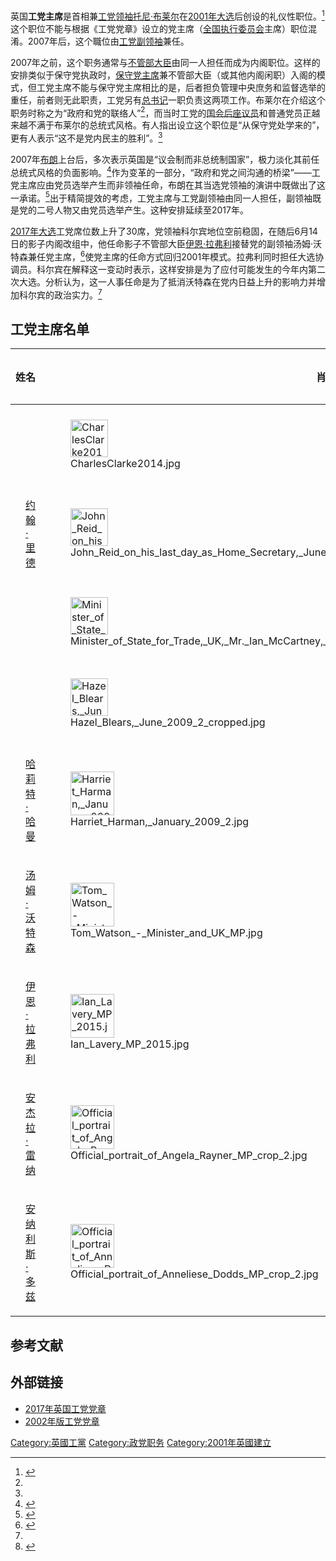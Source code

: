 {{Infobox Political post
|post            = 主席
|body            = 工党
|Flag            = 
|insignia        =
|insigniasize    = 175px
|insigniacaption = Labour Party Logo
|image           = Official portrait of Anneliese Dodds MP crop 2.jpg
|incumbent       = [[安妮莉丝·多兹|安纳利斯·多兹]] [[英国国会议员|国会议员]]
|incumbentsince  = 2021年5月9日
|Leader          = [[凯尔·斯塔莫|基尔·斯塔莫]] [[英国国会议员|国会议员]]
|appointer       = [[工党领袖_(英国)|工党领袖]]
|Office          = 
|termlength      = 
|formation       = 2001年
|inaugural       = {{le|查尔斯·克拉克（政治家）|Charles Clarke|查尔斯·克拉克}}
|website         = 
}}
英国'''工党主席'''是首相兼[[工党领袖_(英国)|工党领袖]][[托尼·布莱尔|托尼·布莱尔]]在[[2001年英国大选|2001年大选]]后创设的礼仪性职位。<ref name=":0">{{cite news|url=https://www.theguardian.com/Archive/Article/0,4273,4228365,00.html|title=Blair mistook his Clarke for a chair|author= 罗伊·哈洛斯特|publisher=卫报|date=2001年6月26日|accessdate=2007年5月24日}}</ref>这个职位不能与根据《工党党章》设立的党主席（[[工党全国执行委员会_(英国)|全国执行委员会]]主席）职位混淆。2007年后，这个職位由[[工党副领袖_(英国)|工党副领袖]]兼任。

2007年之前，这个职务通常与[[不管部长|不管部大臣]]由同一人担任而成为内阁职位。这样的安排类似于保守党执政时，[[保守党主席|保守党主席]]兼不管部大臣（或其他内阁闲职）入阁的模式，但工党主席不能与保守党主席相比的是，后者担负管理中央庶务和监督选举的重任，前者则无此职责，工党另有[[工党总书记|总书记]]一职负责这两项工作。布莱尔在介绍这个职务时称之为“政府和党的联络人”<ref name=":0" />，而当时工党的[[国会工党|国会后座议员]]和普通党员正越来越不满于布莱尔的总统式风格。有人指出设立这个职位是“从保守党处学来的”，更有人表示“这不是党内民主的胜利”。<ref name=":0" />

2007年[[戈登·布朗|布朗]]上台后，多次表示英国是“议会制而非总统制国家”，极力淡化其前任总统式风格的负面影响。<ref>{{Cite web|url=http://news.bbc.co.uk/2/hi/uk_news/politics/6266526.stm|title=In full: Brown on constitution|accessdate=2017-06-09|author=Gordon Brown|date=2007-07-03|work=news.bbc.co.uk|publisher=BBC News|archive-date=2021-03-09|archive-url=https://web.archive.org/web/20210309183630/http://news.bbc.co.uk/2/hi/uk_news/politics/6266526.stm|dead-url=no}}</ref>作为变革的一部分，“政府和党之间沟通的桥梁”——工党主席应由党员选举产生而非领袖任命，布朗在其当选党领袖的演讲中既做出了这一承诺。<ref>{{Cite book|url=https://en.wikisource.org/wiki/Gordon_Brown's_speech_on_becoming_Leader_of_the_UK_Labour_Party,_24_June_2007|title=Gordon Brown's speech on becoming Leader of the Labour Party in the United Kingdom|last=Brown|first=Gordon|publisher=|year=|isbn=|location=|pages=|chapter=Gordon Brown's speech on becoming Leader of the Labour Party in the United Kingdom, and his visions for when he becomes Prime Minister on 27 June 2007|access-date=2017-06-09|archive-date=2016-10-13|archive-url=https://web.archive.org/web/20161013175241/https://en.wikisource.org/wiki/Gordon_Brown%27s_speech_on_becoming_Leader_of_the_UK_Labour_Party,_24_June_2007|dead-url=no}}</ref>出于精简提效的考虑，工党主席与工党副领袖由同一人担任，副领袖既是党的二号人物又由党员选举产生。这种安排延续至2017年。

[[2017年英国大选|2017年大选]]工党席位数上升了30席，党领袖科尔宾地位空前稳固，在随后6月14日的影子内阁改组中，他任命影子不管部大臣[[伊恩·拉弗利|伊恩·拉弗利]]接替党的副领袖汤姆·沃特森兼任党主席，<ref name=":1">{{Cite news|url=https://www.theguardian.com/politics/2017/jun/14/corbyn-reshuffle-owen-smith-joins-shadow-cabinet|title=Corbyn reshuffle: Owen Smith joins shadow cabinet|author=Heather Stewart|publisher=卫报|date=2017年6月14日|accessdate=2017年6月15日|archive-date=2017年8月31日|archive-url=https://web.archive.org/web/20170831215920/https://www.theguardian.com/politics/2017/jun/14/corbyn-reshuffle-owen-smith-joins-shadow-cabinet|dead-url=no}}</ref>使党主席的任命方式回归2001年模式。拉弗利同时担任大选协调员。科尔宾在解释这一变动时表示，这样安排是为了应付可能发生的今年内第二次大选。分析认为，这一人事任命是为了抵消沃特森在党内日益上升的影响力并增加科尔宾的政治实力。<ref name=":1" />

==工党主席名单==
{| class="wikitable"
! colspan=2|姓名
! width=50|肖像
! 任职时间
! 离任时间
! width=100|党领袖
|-
! style="background-color: {{Party_meta/color/工党_(英国)}}" |
| {{le|查尔斯·克拉克（政治家）|Charles Clarke|查尔斯·克拉克}}
| [[File:CharlesClarke2014.jpg|60px]]
| 2001年6月9日
| 2002年6月24日
| [[托尼·布莱尔|托尼·布莱尔]]
|-
! style="background-color: {{Party_meta/color/工党_(英国)}}" |
| [[约翰·里德_(英国政治家)|约翰·里德]]
| [[File:John_Reid_on_his_last_day_as_Home_Secretary,_June_2007.jpg|60px]]
| 2002年10月24日
| 2003年4月4日
| [[托尼·布莱尔|托尼·布莱尔]]
|-
! style="background-color: {{Party_meta/color/工党_(英国)}}" |
| {{le|伊恩·麦肯锡（政治家）|Ian McCartney|伊恩·麦肯锡}}
| [[File:Minister_of_State_for_Trade,_UK,_Mr._Ian_McCartney,_in_New_Delhi_on_November_27,_2006_(cropped).jpg|60px]]
| 2003年4月4日
| 2006年5月5日
| [[托尼·布莱尔|托尼·布莱尔]]
|-
! style="background-color: {{Party_meta/color/工党_(英国)}}" |
| {{le|黑索尔·布里尔（政治家）|Hazel Blears|黑索尔·布里尔}}
| [[File:Hazel_Blears,_June_2009_2_cropped.jpg|60px]]
| 2006年5月5日
| 2007年6月24日
| [[托尼·布莱尔|托尼·布莱尔]]
|-
! style="background-color: {{Party_meta/color/工党_(英国)}}" |
| [[哈莉特·哈曼|哈莉特·哈曼]]
| [[File:Harriet_Harman,_January_2009_2.jpg|70px]]
| 2007年6月24日
| 2015年9月12日<!--Presumed-->
| [[戈登·布朗|戈登·布朗]]<br>她本人 (代理)<br>[[爱德·米利班德|爱德·米利班德]]<br>她本人 (代理)
|-
! style="background-color: {{Party_meta/color/工党_(英国)}}" |
| [[汤姆·沃特森|汤姆·沃特森]]
| [[File:Tom_Watson_-_Minister_and_UK_MP.jpg|70px]]
| 2015年9月12日
| 2017年6月14日<ref name=labour-20160107>{{cite web |url=http://www.labour.org.uk/blog/entry/labours-shadow-cabinet-jan16 |title=Labour's Shadow Cabinet |publisher=工党 |date=2016年1月7日|archiveurl=https://web.archive.org/web/20160118175600/http://www.labour.org.uk/blog/entry/labours-shadow-cabinet-jan16 | archivedate=2016年1月18日}}</ref>
| [[杰里米·科尔宾|杰里米·科尔宾]]
|-
! style="background-color: {{Party_meta/color/工党_(英国)}}" |
| [[伊恩·拉弗利|伊恩·拉弗利]]
| [[File:Ian_Lavery_MP_2015.jpg|70px]]
| 2017年6月14日
| 2020年4月5日
| [[杰里米·科尔宾|杰里米·科尔宾]]
|-
! style="background-color: {{Party_meta/color/工党_(英国)}}" |
| [[安吉拉·雷纳|安杰拉·雷纳]]
| [[File:Official_portrait_of_Angela_Rayner_MP_crop_2.jpg|70px]]
| 2020年4月5日
| 2021年5月8日
| [[凯尔·斯塔莫|基尔·斯塔莫]]
|-
! style="background-color: {{Party_meta/color/工党_(英国)}}" |
| [[安妮莉丝·多兹|安纳利斯·多兹]]
| [[File:Official_portrait_of_Anneliese_Dodds_MP_crop_2.jpg|70px]]
| 2020年5月9日
| 现任
| [[凯尔·斯塔莫|基尔·斯塔莫]]
|}

==参考文献==
{{reflist}}

== 外部链接 ==
*[https://drive.google.com/file/d/0B6GtYu9coM3zeVZYTkRNVDlfaTg/view?usp=sharing 2017年英国工党党章] {{Wayback|url=https://drive.google.com/file/d/0B6GtYu9coM3zeVZYTkRNVDlfaTg/view?usp=sharing |date=20190630213912 }}
*[http://labourcounts.com/constitution.htm 2002年版工党党章] {{Wayback|url=http://labourcounts.com/constitution.htm |date=20200217001149 }}

[[Category:英國工黨|Category:英國工黨]]
[[Category:政党职务|Category:政党职务]]
[[Category:2001年英國建立|Category:2001年英國建立]]